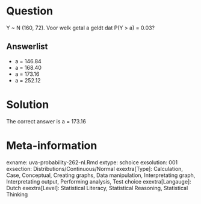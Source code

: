 Question
========

Y ~ N (160, 72). Voor welk getal a geldt dat P(Y > a) = 0.03? 

Answerlist
----------
* a = 146.84
* a = 168.40
* a = 173.16
* a = 252.12

Solution
========

The correct answer is  a = 173.16 

Meta-information
================
exname: uva-probability-262-nl.Rmd 
extype: schoice 
exsolution: 001 
exsection: Distributions/Continuous/Normal
exextra[Type]: Calculation, Case, Conceptual, Creating graphs, Data manipulation, Interpretating graph, Interpretating output, Performing analysis, Test choice 
exextra[Langauge]: Dutch 
exextra[Level]: Statistical Literacy, Statistical Reasoning, Statistical Thinking 
